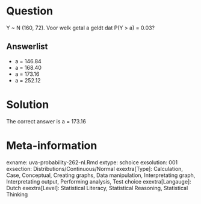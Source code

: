 Question
========

Y ~ N (160, 72). Voor welk getal a geldt dat P(Y > a) = 0.03? 

Answerlist
----------
* a = 146.84
* a = 168.40
* a = 173.16
* a = 252.12

Solution
========

The correct answer is  a = 173.16 

Meta-information
================
exname: uva-probability-262-nl.Rmd 
extype: schoice 
exsolution: 001 
exsection: Distributions/Continuous/Normal
exextra[Type]: Calculation, Case, Conceptual, Creating graphs, Data manipulation, Interpretating graph, Interpretating output, Performing analysis, Test choice 
exextra[Langauge]: Dutch 
exextra[Level]: Statistical Literacy, Statistical Reasoning, Statistical Thinking 
